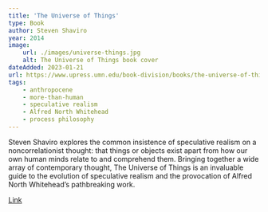```yaml
---
title: 'The Universe of Things'
type: Book
author: Steven Shaviro
year: 2014
image:
    url: ./images/universe-things.jpg
    alt: The Universe of Things book cover
dateAdded: 2023-01-21
url: https://www.upress.umn.edu/book-division/books/the-universe-of-things
tags:
    - anthropocene
    - more-than-human
    - speculative realism
    - Alfred North Whitehead
    - process philosophy
---
```


Steven Shaviro explores the common insistence of speculative realism on a noncorrelationist thought: that things or objects exist apart from how our own human minds relate to and comprehend them. Bringing together a wide array of contemporary thought, The Universe of Things is an invaluable guide to the evolution of speculative realism and the provocation of Alfred North Whitehead’s pathbreaking work.

<a href={frontmatter.url}>Link</a>